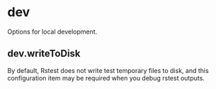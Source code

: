  
# dev

Options for local development.

## dev.writeToDisk <RsbuildDocBadge path="/config/dev/write-to-disk" text="dev.writeToDisk" />

By default, Rstest does not write test temporary files to disk, and this configuration item may be required when you debug rstest outputs.
